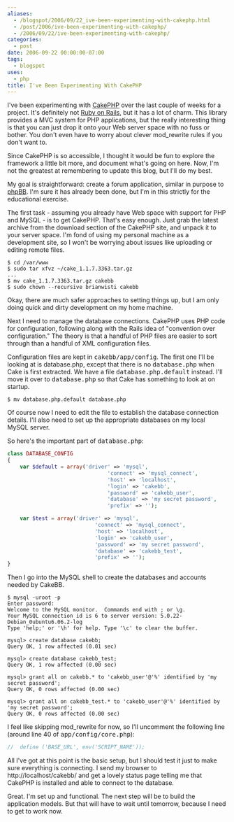 ```yaml
---
aliases:
  - /blogspot/2006/09/22_ive-been-experimenting-with-cakephp.html
  - /post/2006/ive-been-experimenting-with-cakephp/
  - /2006/09/22/ive-been-experimenting-with-cakephp/
categories:
  - post
date: 2006-09-22 00:00:00-07:00
tags:
  - blogspot
uses:
  - php
title: I've Been Experimenting With CakePHP
---
```


I've been experimenting with <a href="http://cakephp.org/">CakePHP</a> over the last couple of weeks for a project. It's definitely not <a href="http://rubyonrails.com/">Ruby on Rails</a>, but it has a lot of charm. This library provides a MVC system for PHP applications, but the really interesting thing is that you can just drop it onto your Web server space with no fuss or bother. You don't even have to worry about clever mod_rewrite rules if you don't want to.

Since CakePHP is so accessible, I thought it would be fun to explore the framework a little bit more, and document what's going on here. Now, I'm not the greatest at remembering to update this blog, but I'll do my best.

My goal is straightforward: create a forum application, similar in purpose to <a href="http://www.phpbb.com/">phpBB</a>. I'm sure it has already been done, but I'm in this strictly for the educational exercise.

The first task - assuming you already have Web space with support for PHP and MySQL - is to get CakePHP. That's easy enough. Just grab the latest archive from the download section of the CakePHP site, and unpack it to your server space. I'm fond of using my personal machine as a development site, so I won't be worrying about issues like uploading or editing remote files.

```
$ cd /var/www
$ sudo tar xfvz ~/cake_1.1.7.3363.tar.gz
...
$ mv cake_1.1.7.3363.tar.gz cakebb
$ sudo chown --recursive brianwisti cakebb
```

Okay, there are much safer approaches to setting things up, but I am only doing quick and dirty development on my home machine.

Next I need to manage the database connections. CakePHP uses PHP code for configuration, following along with the Rails idea of "convention over configuration." The theory is that a handful of PHP files are easier to sort through than a handful of XML configuration files.

Configuration files are kept in <tt>cakebb/app/config</tt>. The first one I'll be looking at is database.php, except that there is no <tt>database.php</tt> when Cake is first extracted. We have a file <tt>database.php.default</tt> instead. I'll move it over to <tt>database.php</tt> so that Cake has something to look at on startup.

```
$ mv database.php.default database.php
```

Of course now I need to edit the file to establish the database connection details. I'll also need to set up the appropriate databases on my local MySQL server.

So here's the important part of <tt>database.php</tt>:

```php
class DATABASE_CONFIG
{
    var $default = array('driver' => 'mysql',
                                'connect' => 'mysql_connect',
                                'host' => 'localhost',
                                'login' => 'cakebb',
                                'password' => 'cakebb_user',
                                'database' => 'my secret password',
                                'prefix' => '');

    var $test = array('driver' => 'mysql',
                            'connect' => 'mysql_connect',
                            'host' => 'localhost',
                            'login' => 'cakebb_user',
                            'password' => 'my secret password',
                            'database' => 'cakebb_test',
                            'prefix' => '');
}
```

Then I go into the MySQL shell to create the databases and accounts needed by CakeBB.

```
$ mysql -uroot -p
Enter password:
Welcome to the MySQL monitor.  Commands end with ; or \g.
Your MySQL connection id is 6 to server version: 5.0.22-Debian_0ubuntu6.06.2-log
Type 'help;' or '\h' for help. Type '\c' to clear the buffer.

mysql> create database cakebb;
Query OK, 1 row affected (0.01 sec)

mysql> create database cakebb_test;
Query OK, 1 row affected (0.00 sec)

mysql> grant all on cakebb.* to 'cakebb_user'@'%' identified by 'my secret password';
Query OK, 0 rows affected (0.00 sec)

mysql> grant all on cakebb_test.* to 'cakebb_user'@'%' identified by 'my secret password';
Query OK, 0 rows affected (0.00 sec)
```

I feel like skipping mod_rewrite for now, so I'll uncomment the following line (around line 40 of <tt>app/config/core.php</tt>):

```php
//  define ('BASE_URL', env('SCRIPT_NAME'));
```

All I've got at this point is the basic setup, but I should test it just to make sure everything is connecting. I send my browser to http://localhost/cakebb/ and get a lovely status page telling me that CakePHP is installed and able to connect to the database.

Great. I'm set up and functional. The next step will be to build the application models. But that will have to wait until tomorrow, because I need to get to work now.
